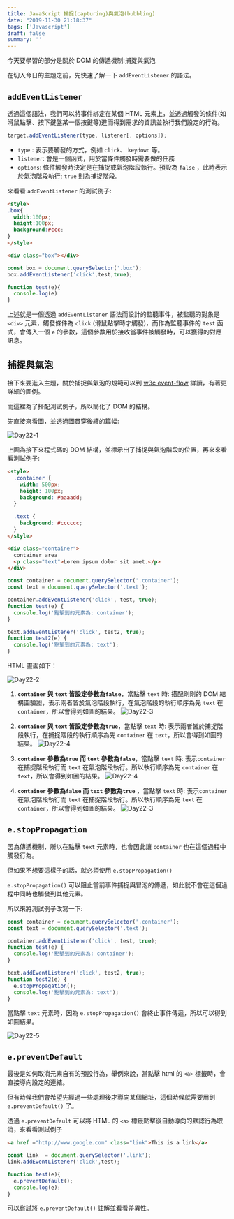 ```yaml
---
title: JavaScript 捕捉(capturing)與氣泡(bubbling)
date: "2019-11-30 21:18:37"
tags: ['Javascript']
draft: false
summary: ''
---
```


今天要學習的部分是關於 DOM 的傳遞機制:捕捉與氣泡

在切入今日的主題之前，先快速了解一下 `addEventListener` 的語法。


## `addEventListener`

透過這個語法，我們可以將事件綁定在某個 HTML 元素上，並透過觸發的條件(如滑鼠點擊、按下鍵盤某一個按鍵等)進而得到需求的資訊並執行我們設定的行為。

```javascript
target.addEventListener(type, listener[, options]);
```

- `type` : 表示要觸發的方式，例如 `click`、 `keydown` 等。
- `listener`: 會是一個函式，用於當條件觸發時需要做的任務
- `options`: 條件觸發時決定是在捕捉或氣泡階段執行。預設為 `false` ，此時表示於氣泡階段執行; `true` 則為捕捉階段。

來看看 `addEventListener` 的測試例子:

```html
<style>
.box{
  width:100px;
  height:100px;
  background:#ccc;
}
</style>

<div class="box"></div>
```

```javascript
const box = document.querySelector('.box');
box.addEventListener('click',test,true);

function test(e){
  console.log(e)
}
```

上述就是一個透過 `addEventListener` 語法而設計的監聽事件，被監聽的對象是 `<div>` 元素，觸發條件為 `click` (滑鼠點擊時才觸發)，而作為監聽事件的 `test` 函式，會傳入一個 `e` 的參數，這個參數用於接收當事件被觸發時，可以獲得的對應訊息。

## 捕捉與氣泡

接下來要進入主題，關於捕捉與氣泡的規範可以到 [w3c event-flow](https://www.w3.org/TR/DOM-Level-3-Events/#event-flow) 詳讀，有著更詳細的圖例。

而這裡為了搭配測試例子，所以簡化了 DOM 的結構。

先直接來看圖，並透過圖貫穿後續的篇幅:

![Day22-1](https://i.imgur.com/GJskxuv.png)

上圖為接下來程式碼的 DOM 結構，並標示出了捕捉與氣泡階段的位置，再來來看看測試例子:

```html
<style>
  .container {
    width: 500px;
    height: 100px;
    background: #aaaadd;
  }

  .text {
    background: #cccccc;
  }
</style>

<div class="container">
  container area
  <p class="text">Lorem ipsum dolor sit amet.</p>
</div>
```

```javascript
const container = document.querySelector('.container');
const text = document.querySelector('.text');

container.addEventListener('click', test, true);
function test(e) {
  console.log('點擊到的元素為: container');
}

text.addEventListener('click', test2, true);
function test2(e) {
  console.log('點擊到的元素為: text');
}
```

HTML 畫面如下：

![Day22-2](https://i.imgur.com/bFRdwAF.png)


1. **`container` 與 `text` 皆設定參數為`false`**，當點擊 `text` 時:
  搭配剛剛的 DOM 結構圖驗證，表示兩者皆於氣泡階段執行，在氣泡階段的執行順序為先 `text` 在 `container`，所以會得到如圖的結果。
  ![Day22-3](https://i.imgur.com/Uw4DWwQ.png)
2. **`container` 與 `text` 皆設定參數為`true`**，當點擊 `text` 時:
  表示兩者皆於捕捉階段執行，在捕捉階段的執行順序為先 `container` 在 `text`，所以會得到如圖的結果。
  ![Day22-4](https://i.imgur.com/UC99eGw.png)

3. **`container` 參數為`true` 而 `text` 參數為`false`**，當點擊 `text` 時:
  表示`container` 在捕捉階段執行而 `text` 在氣泡階段執行。所以執行順序為先 `container` 在 `text`，所以會得到如圖的結果。
  ![Day22-4](https://i.imgur.com/UC99eGw.png)
4. **`container` 參數為`false` 而 `text` 參數為`true`** ，當點擊 `text` 時:
  表示`container` 在氣泡階段執行而 `text` 在捕捉階段執行。所以執行順序為先 `text` 在 `container`，所以會得到如圖的結果。
  ![Day22-3](https://i.imgur.com/Uw4DWwQ.png)
  
  
## `e.stopPropagation`

因為傳遞機制，所以在點擊 `text` 元素時，也會因此讓 `container` 也在這個過程中觸發行為。

但如果不想要這樣子的話，就必須使用 `e.stopPropagation()`

`e.stopPropagation()` 可以阻止當前事件捕捉與冒泡的傳遞，如此就不會在這個過程中同時也觸發到其他元素。

所以來將測試例子改寫一下:

```javascript
const container = document.querySelector('.container');
const text = document.querySelector('.text');

container.addEventListener('click', test, true);
function test(e) {
  console.log('點擊到的元素為: container');
}

text.addEventListener('click', test2, true);
function test2(e) {
  e.stopPropagation();
  console.log('點擊到的元素為: text');
}
```

當點擊 `text` 元素時，因為 `e.stopPropagation()` 會終止事件傳遞，所以可以得到如圖結果。

![Day22-5](https://i.imgur.com/OddQ6ye.png)

## `e.preventDefault`

最後是如何取消元素自有的預設行為，舉例來說，當點擊 html 的 `<a>` 標籤時，會直接導向設定的連結。

但有時候我們會希望先經過一些處理後才導向某個網址，這個時候就需要用到 `e.preventDefault()` 了。

透過 `e.preventDefault` 可以將 HTML 的 `<a>` 標籤點擊後自動導向的默認行為取消，來看看測試例子

```html
<a href ="http://www.google.com" class="link">This is a link</a>
```

```javascript
const link  = document.querySelector('.link');
link.addEventListener('click',test);

function test(e){
  e.preventDefault();
  console.log(e);
}
```
可以嘗試將 `e.preventDefault()` 註解並看看差異性。